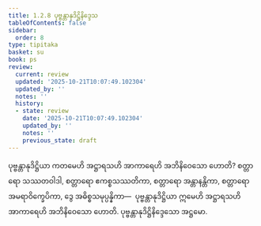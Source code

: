 ```yaml
---
title: 1.2.8 ပုဗ္ဗန္တာနုဒိဋ္ဌိနိဒ္ဒေသ
tableOfContents: false
sidebar:
  order: 8
type: tipitaka
basket: su
book: ps
review:
  current: review
  updated: '2025-10-21T10:07:49.102304'
  updated_by: ''
  notes: ''
  history:
  - state: review
    date: '2025-10-21T10:07:49.102304'
    updated_by: ''
    notes: ''
    previous_state: draft
---
```



<DynamicBreadcrumb />


<ReviewStatus review={frontmatter.review} showDetails={true} />

<HypothesisAnnotation frontmatter={frontmatter} />

<Division number="141" book="ps" e="ch" v="26" p="154">

<Paragraph number="809" book="ps">
ပုဗ္ဗန္တာနုဒိဋ္ဌိယာ ကတမေဟိ အဋ္ဌာရသဟိ အာကာရေဟိ အဘိနိဝေသော ဟောတိ? စတ္တာရော သဿတဝါဒါ, စတ္တာရော ဧကစ္စသဿတိကာ, စတ္တာရော အန္တာနန္တိကာ, စတ္တာရော အမရာဝိက္ခေပိကာ, ဒွေ အဓိစ္စသမုပ္ပန္နိကာ—  ပုဗ္ဗန္တာနုဒိဋ္ဌိယာ ဣမေဟိ အဋ္ဌာရသဟိ အာကာရေဟိ အဘိနိဝေသော ဟောတိ.

</Paragraph>
</Division>

<Paragraph number="810" type="center" book="ps">
ပုဗ္ဗန္တာနုဒိဋ္ဌိနိဒ္ဒေသော အဋ္ဌမော.
</Paragraph>